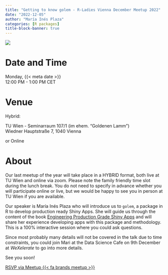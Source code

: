 ```yaml
---
title: "Getting to know golem - R-Ladies Vienna December Meetup 2022"
date: "2022-12-05"
author: "María Inés Plaza"
categories: [R packages]
title-block-banner: true
---
```


![](202212.avif){fig-alt="Flyer for the R-Ladies Vienna December 2022 event. All information described is available in the main text below."}

# Date and Time

Monday, {{< meta date >}}  
12:00 PM - 1:00 PM CET

# Venue

Hybrid:

TU Wien - Seminarraum 107/1 (im ehem. "Goldenen Lamm")  
Wiedner Hauptstraße 7, 1040 Vienna
  
or Online

# About

Our last meetup of the year will take place in a HYBRID format, both live at TU Wien and online via zoom. Please note the family friendly time slot during the lunch break. You do not need to specify in advance whether you will participate online or live, but we would be happy to see you in person at TU Wien if you are available.

Our speaker is María Inés Plaza who will introduce us to `golem`, a package in R to develop production ready Shiny Apps. She will guide us through the content of the book [Engineering Production Grade Shiny Apps](https://engineering-shiny.org/index.html) and will share her experience developing apps with this package and methodology. This is a 100% interactive session where you could ask questions.

Since most probably many details will not be covered in the talk due to time constraints, you could join Mari at the Data Science Cafe on 9th December at *WeXelerate* to go into more details.

See you soon!

[RSVP via Meetup {{< fa brands meetup >}}](https://www.meetup.com/rladies-vienna/events/289662721){.btn .btn-outline-primary .rsvp}
